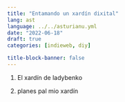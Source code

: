 ```yaml
---
title: "Entamando un xardín dixital"
lang: ast
language: ../../asturianu.yml
date: "2022-06-18"
draft: true
categories: [indieweb, diy]

title-block-banner: false
---
```


1. El xardín de ladybenko

2. planes pal mio xardín